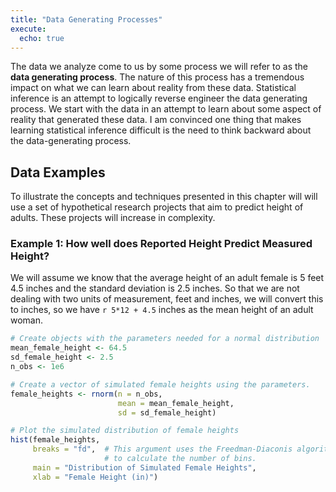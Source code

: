 ```yaml
---
title: "Data Generating Processes"
execute:
  echo: true
---
```


The data we analyze come to us by some process we will refer to as the **data generating process**.
The nature of this process has a tremendous impact on what we can learn about reality from these data. 
Statistical inference is an attempt to logically reverse engineer the data generating process. 
We start with the data in an attempt to learn about some aspect of reality that generated these data.
I am convinced one thing that makes learning statistical inference difficult is the need to think backward about the data-generating process.


## Data Examples

To illustrate the concepts and techniques presented in this chapter will will use a set of hypothetical research projects that aim to predict height of adults. These projects will increase in complexity. 

### Example 1: How well does Reported Height Predict Measured Height?


We will assume we know that the average height of an adult female is 5 feet 4.5 inches and the standard deviation is 2.5 inches. 
So that we are not dealing with two units of measurement, feet and inches, we will convert this to inches, so we have `r 5*12 + 4.5` inches as the mean height of an adult woman.

```r
# Create objects with the parameters needed for a normal distribution
mean_female_height <- 64.5
sd_female_height <- 2.5
n_obs <- 1e6

# Create a vector of simulated female heights using the parameters.
female_heights <- rnorm(n = n_obs, 
                        mean = mean_female_height, 
                        sd = sd_female_height)

# Plot the simulated distribution of female heights
hist(female_heights, 
     breaks = "fd",  # This argument uses the Freedman-Diaconis algorithm 
                     # to calculate the number of bins.
     main = "Distribution of Simulated Female Heights",
     xlab = "Female Height (in)")
```


